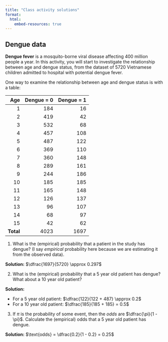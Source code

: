 ```yaml
---
title: "Class activity solutions"
format: 
  html:
    embed-resources: true
---
```


## Dengue data

**Dengue fever** is a mosquito-borne viral disease affecting 400 million people a year. In this activity, you will start to investigate the relationship between age and dengue status, from the dataset of 5720 Vietnamese children admitted to hospital with potential dengue fever.

One way to examine the relationship between age and dengue status is with a table:

| Age|  Dengue = 0| Dengue =  1|
|---:|---:|---:|
|   1| 184|  16|
|   2| 419|  42|
|   3| 532|  68|
|   4| 457| 108|
|   5| 487| 122|
|   6| 369| 110|
|   7| 360| 148|
|   8| 289| 161|
|   9| 244| 186|
|  10| 185| 185|
|  11| 165| 148|
|  12| 126| 137|
|  13|  96| 107|
|  14|  68|  97|
|  15|  42|  62|
| **Total**  | 4023 | 1697 |


1. What is the (empirical) probability that a patient in the study has dengue? (I say *empirical* probability here because we are estimating it from the observed data).

**Solution:** $\dfrac{1697}{5720} \approx 0.297$

2. What is the (empirical) probability that a 5 year old patient has dengue? What about a 10 year old patient?

**Solution:** 

* For a 5 year old patient: $\dfrac{122}{122 + 487} \approx 0.2$
* For a 10 year old patient: $\dfrac{185}{185 + 185} = 0.5$

3. If $\pi$ is the probability of some event, then the *odds* are $\dfrac{\pi}{1 - \pi}$. Calculate the (empirical) odds that a 5 year old patient has dengue.

**Solution:** $\text{odds} = \dfrac{0.2}{1 - 0.2} = 0.25$
